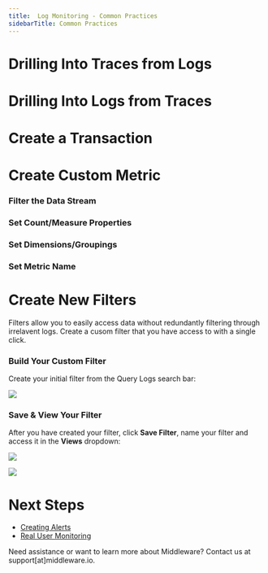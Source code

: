 ```yaml
---
title:  Log Monitoring - Common Practices
sidebarTitle: Common Practices
---
```


# Drilling Into Traces from Logs

# Drilling Into Logs from Traces

# Create a Transaction


# Create Custom Metric

### Filter the Data Stream

### Set Count/Measure Properties

### Set Dimensions/Groupings

### Set Metric Name

# Create New Filters

Filters allow you to easily access data without redundantly filtering through irrelavent logs. Create a cusom filter that you have access to with a single click.

### Build Your Custom Filter

Create your initial filter from the Query Logs search bar:

![](https://lh7-us.googleusercontent.com/-rvHknBzUQUSe3DedreucDf9T2OZkGCgKjmRyvw2We_rjLQ1I4N2UMPjr1-MiJbxz1YO3rd7BZoTqvsQba1KdAzUu1wqkMV_eZTPZsZ9NP3V0XslDwZ9EqTlh2GE5CKYIWWfyAbiml-9H-MdKY5i_q0)

### Save & View Your Filter

After you have created your filter, click __Save Filter__, name your filter and access it in the __Views__ dropdown:

![](https://lh7-us.googleusercontent.com/nqt3oK-hQAPk4zcf_rb5iCVITPudpv1fwxj0dU2Q0jcLHVq9HL3Tx4BOBJRKKzDsr4ggr3PLfCrAtVB5Ql1wNOSbJ7XxqHhbc3FEjDwvYVl4xc1VMcSXG3ztBy8jLNUI0d5YE8QouJeGR7vv_xUaepk)

![](https://lh7-us.googleusercontent.com/sxAjkQDWdH6VFwFl64Glsz9mhX0hVZB41GLaHd3HXAi0KNzV_dN-7lZMVGUStlncidUHCpHDu4J59UqokQCkrzKrM_yN401saCsQHQ396-jxn3IQ0qYXndqHJsfMch8iUSoK43m2oXzmNXY1CiyIYKQ)

# Next Steps

- [Creating Alerts]()
- [Real User Monitoring]()


<Note> Need assistance or want to learn more about Middleware? Contact us at support[at]middleware.io. </Note>